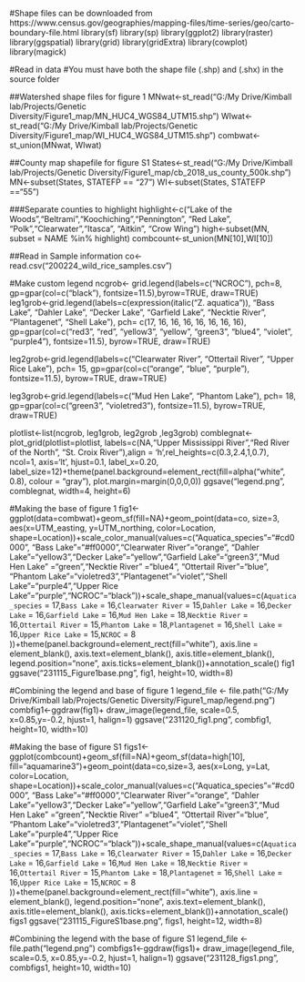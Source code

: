 #Shape files can be downloaded from https://www.census.gov/geographies/mapping-files/time-series/geo/carto-boundary-file.html
library(sf)
library(sp)
library(ggplot2)
library(raster)
library(ggspatial)
library(grid)
library(gridExtra)
library(cowplot)
library(magick)

#Read in data
#You must have both the shape file (.shp) and (.shx) in the source folder

##Watershed shape files for figure 1
MNwat<-st_read("G:/My Drive/Kimball lab/Projects/Genetic Diversity/Figure1_map/MN_HUC4_WGS84_UTM15.shp")
WIwat<-st_read("G:/My Drive/Kimball lab/Projects/Genetic Diversity/Figure1_map/WI_HUC4_WGS84_UTM15.shp")
combwat<-st_union(MNwat, WIwat)

##County map shapefile for figure S1
States<-st_read("G:/My Drive/Kimball lab/Projects/Genetic Diversity/Figure1_map/cb_2018_us_county_500k.shp")
MN<-subset(States, STATEFP == "27")
WI<-subset(States, STATEFP =="55")

###Separate counties to highlight 
highlight<-c("Lake of the Woods","Beltrami","Koochiching","Pennington", "Red Lake", "Polk","Clearwater","Itasca", "Aitkin", "Crow Wing")
high<-subset(MN, subset = NAME %in% highlight)
combcount<-st_union(MN[10],WI[10])

##Read in Sample information
co<-read.csv("200224_wild_rice_samples.csv")

#Make custom legend 
ncgrob<- grid.legend(labels=c("NCROC"), pch=8, gp=gpar(col=c("black"), fontsize=11.5),byrow=TRUE, draw=TRUE)
leg1grob<-grid.legend(labels=c(expression(italic("Z. aquatica")), "Bass Lake", "Dahler Lake", "Decker Lake", "Garfield Lake",
                   "Necktie River", "Plantagenet", "Shell Lake"), pch= c(17, 16, 16, 16, 16, 16, 16, 16), gp=gpar(col=c("red3", "red", "yellow3", "yellow", "green3", "blue4", "violet", "purple4"), fontsize=11.5), byrow=TRUE, draw=TRUE)

leg2grob<-grid.legend(labels=c("Clearwater River", "Ottertail River", "Upper Rice Lake"), pch= 15, gp=gpar(col=c("orange", "blue", "purple"), fontsize=11.5), byrow=TRUE, draw=TRUE)

leg3grob<-grid.legend(labels=c("Mud Hen Lake", "Phantom Lake"), pch= 18, gp=gpar(col=c("green3", "violetred3"), fontsize=11.5), byrow=TRUE, draw=TRUE)

plotlist<-list(ncgrob, leg1grob, leg2grob ,leg3grob)
comblegnat<-plot_grid(plotlist=plotlist, labels=c(NA,"Upper Mississippi River","Red River of the North", "St. Croix River"),align = 'h',rel_heights=c(0.3,2.4,1,0.7), ncol=1, axis='lt', hjust=0.1, label_x=0.20, label_size=12)+theme(panel.background=element_rect(fill=alpha("white", 0.8), colour = "gray"), plot.margin=margin(0,0,0,0))
ggsave("legend.png", comblegnat, width=4, height=6)

#Making the base of figure 1
fig1<-ggplot(data=combwat)+geom_sf(fill=NA)+geom_point(data=co, size=3, aes(x=UTM_easting, y=UTM_northing, color=Location, shape=Location))+scale_color_manual(values=c("Aquatica_species"="#cd0000", "Bass Lake"="#ff0000","Clearwater River"="orange",  "Dahler Lake"="yellow3","Decker Lake"="yellow","Garfield Lake"="green3","Mud Hen Lake" ="green","Necktie River" ="blue4", "Ottertail River"="blue", "Phantom Lake"="violetred3","Plantagenet"="violet","Shell Lake"="purple4","Upper Rice Lake"="purple","NCROC"="black"))+scale_shape_manual(values=c(`Aquatica_species` = 17,`Bass Lake` = 16,`Clearwater River` = 15,`Dahler Lake` = 16,`Decker Lake` = 16,`Garfield Lake` = 16,`Mud Hen Lake` = 18,`Necktie River` = 16,`Ottertail River` = 15,`Phantom Lake` = 18,`Plantagenet` = 16,`Shell Lake` = 16,`Upper Rice Lake` = 15,`NCROC` = 8 ))+theme(panel.background=element_rect(fill="white"), axis.line = element_blank(), axis.text=element_blank(), axis.title=element_blank(), legend.position="none", axis.ticks=element_blank())+annotation_scale()
fig1
ggsave("231115_Figure1base.png", fig1, height=10, width=8)

#Combining the legend and base of figure 1
legend_file <- file.path("G:/My Drive/Kimball lab/Projects/Genetic Diversity/Figure1_map/legend.png")
combfig1<-ggdraw(fig1)+ draw_image(legend_file, scale=0.5, x=0.85,y=-0.2, hjust=1, halign=1)
ggsave("231120_fig1.png", combfig1, height=10, width=10)

#Making the base of figure S1
figs1<-ggplot(combcount)+geom_sf(fill=NA)+geom_sf(data=high[10], fill="aquamarine3")+geom_point(data=co,size=3, aes(x=Long, y=Lat, color=Location, shape=Location))+scale_color_manual(values=c("Aquatica_species"="#cd0000", "Bass Lake"="#ff0000","Clearwater River"="orange",  "Dahler Lake"="yellow3","Decker Lake"="yellow","Garfield Lake"="green3","Mud Hen Lake" ="green","Necktie River" ="blue4", "Ottertail River"="blue", "Phantom Lake"="violetred3","Plantagenet"="violet","Shell Lake"="purple4","Upper Rice Lake"="purple","NCROC"="black"))+scale_shape_manual(values=c(`Aquatica_species` = 17,`Bass Lake` = 16,`Clearwater River` = 15,`Dahler Lake` = 16,`Decker Lake` = 16,`Garfield Lake` = 16,`Mud Hen Lake` = 18,`Necktie River` = 16,`Ottertail River` = 15,`Phantom Lake` = 18,`Plantagenet` = 16,`Shell Lake` = 16,`Upper Rice Lake` = 15,`NCROC` = 8 ))+theme(panel.background=element_rect(fill="white"), axis.line = element_blank(), legend.position="none", axis.text=element_blank(), axis.title=element_blank(), axis.ticks=element_blank())+annotation_scale()
figs1
ggsave("231115_FigureS1base.png", figs1, height=12, width=8)

#Combining the legend with the base of figure S1
legend_file <- file.path("legend.png")
combfigs1<-ggdraw(figs1)+ draw_image(legend_file, scale=0.5, x=0.85,y=-0.2, hjust=1, halign=1)
ggsave("231128_figs1.png", combfigs1, height=10, width=10)
